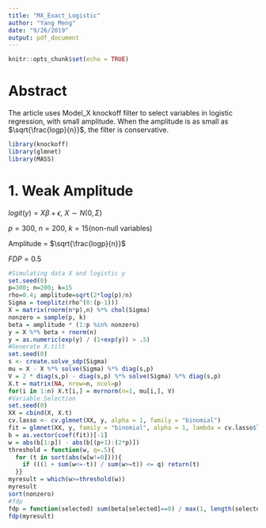 ```yaml
---
title: "MX_Exact_Logistic"
author: "Yang Meng"
date: "9/26/2019"
output: pdf_document
---
```


```r
knitr::opts_chunk$set(echo = TRUE)
```

# Abstract

The article uses Model_X knockoff filter to select variables in logistic regression, with small amplitude. When the amplitude is as small as $\sqrt{\frac{logp}{n}}$, the filter is conservative.

```r
library(knockoff)
library(glmnet)
library(MASS)
```

# 1. Weak Amplitude

$logit(y)=X\beta+\epsilon$, $X\sim N(0,\Sigma)$

$p = 300$, $n = 200$, $k=15$(non-null variables)

Amplitude = $\sqrt{\frac{logp}{n}}$

$FDP=0.5$

```r
#Simulating data X and logistic y
set.seed(0)
p=300; n=200; k=15
rho=0.4; amplitude=sqrt(2*log(p)/n)
Sigma = toeplitz(rho^(0:(p-1)))
X = matrix(rnorm(n*p),n) %*% chol(Sigma)
nonzero = sample(p, k)
beta = amplitude * (1:p %in% nonzero)
y = X %*% beta + rnorm(n)
y = as.numeric(exp(y) / (1+exp(y)) > .5)
#Generate X.tilt
set.seed(0)
s <- create.solve_sdp(Sigma)
mu = X - X %*% solve(Sigma) %*% diag(s,p)
V = 2 * diag(s,p) - diag(s,p) %*% solve(Sigma) %*% diag(s,p)
X.t = matrix(NA, nrow=n, ncol=p)
for(i in 1:n) X.t[i,] = mvrnorm(n=1, mu[i,], V)
#Variable Selection
set.seed(0)
XX = cbind(X, X.t)
cv.lasso <- cv.glmnet(XX, y, alpha = 1, family = "binomial")
fit = glmnet(XX, y, family = "binomial", alpha = 1, lambda = cv.lasso$lambda.min)
b = as.vector(coef(fit))[-1]
w = abs(b[1:p]) - abs(b[(p+1):(2*p)])
threshold = function(w, q=.5){
  for (t in sort(abs(w[w!=0]))){
    if (((1 + sum(w<=-t)) / sum(w>=t)) <= q) return(t)
  }}
myresult = which(w>=threshold(w))
myresult
sort(nonzero)
#fdp
fdp = function(selected) sum(beta[selected]==0) / max(1, length(selected))
fdp(myresult)
```
